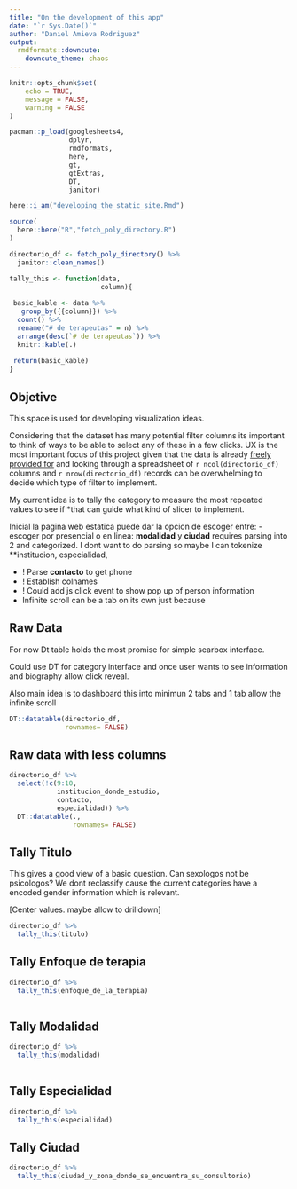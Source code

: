 ```yaml
---
title: "On the development of this app"
date: "`r Sys.Date()`"
author: "Daniel Amieva Rodriguez"
output:
  rmdformats::downcute:
    downcute_theme: chaos
---
```


```r
knitr::opts_chunk$set(
	echo = TRUE,
	message = FALSE,
	warning = FALSE
)

pacman::p_load(googlesheets4,
               dplyr,
               rmdformats,
               here,
               gt,
               gtExtras,
               DT,
               janitor)

here::i_am("developing_the_static_site.Rmd")

source(
  here::here("R","fetch_poly_directory.R")
)

directorio_df <- fetch_poly_directory() %>% 
  janitor::clean_names()

tally_this <- function(data,
                       column){
  
 basic_kable <- data %>% 
   group_by({{column}}) %>% 
  count() %>% 
  rename("# de terapeutas" = n) %>% 
  arrange(desc(`# de terapeutas`)) %>% 
  knitr::kable(.)
 
 return(basic_kable)
}

```

## Objetive

This space is used for developing visualization ideas.

Considering that the dataset has many potential filter columns its important to think of ways to be able to select any of these in a few clicks. UX is the most important focus of this project given that the data is already [freely provided for](https://docs.google.com/spreadsheets/d/1Kc_kCvysiwwWssyRsgtmAvx2HeB0WcAW0MagakIwORY/htmlview) and looking through a spreadsheet of `r ncol(directorio_df)` columns and `r nrow(directorio_df)` records can be overwhelming to decide which type of filter to implement. 

My current idea is to tally the category to measure the most repeated values to see if *that can guide what kind of slicer to implement.

Inicial la pagina web estatica puede dar la opcion de escoger entre:
 - escoger por presencial o en linea: **modalidad** y **ciudad** requires parsing into 2 and categorized. I dont want to do parsing so maybe I can tokenize **institucion, especialidad, 
 

 - ! Parse **contacto** to get phone
 - ! Establish colnames
 - ! Could add js click event to show pop up of person information
 - Infinite scroll can be a tab on its own just because


## Raw Data

For now Dt table holds the most promise for simple searbox interface.

Could use DT for category interface and once user wants to see information and biography allow click reveal.

Also main idea is to dashboard this into minimun 2 tabs and 1 tab allow the infinite scroll

```r
DT::datatable(directorio_df,
              rownames= FALSE)
```

## Raw data with less columns

```r
directorio_df %>% 
  select(!c(9:10,
            institucion_donde_estudio,
            contacto,
            especialidad)) %>% 
  DT::datatable(.,
                rownames= FALSE)
```


## Tally Titulo

This gives a good view of a basic question. Can sexologos not be psicologos? We dont reclassify cause the current categories have a encoded gender information which is relevant.

[Center values. maybe allow to drilldown]

```r
directorio_df %>% 
  tally_this(titulo) 
```

## Tally Enfoque de terapia

```r
directorio_df %>% 
  tally_this(enfoque_de_la_terapia) 
  
```

## Tally Modalidad

```r
directorio_df %>%
  tally_this(modalidad) 
  
```

## Tally Especialidad

```r
directorio_df %>% 
  tally_this(especialidad) 
```

## Tally Ciudad

```r
directorio_df %>% 
  tally_this(ciudad_y_zona_donde_se_encuentra_su_consultorio)  
```
